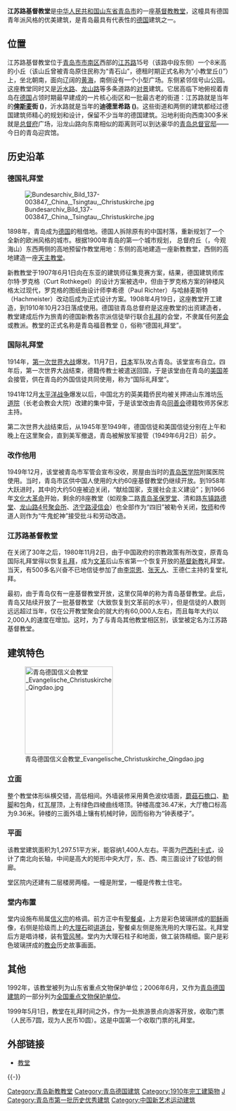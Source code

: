 {{文物保护单位
| 级别 = 全国
| 名称 = 青岛德国建筑
| 子项 = 江苏路基督教堂
| 图片 = [[File:青岛江苏路基督教堂_2014-01-23.jpg|300px]]
| 编号 = 4-206
| 分类 = 近现代重要史迹及代表性建筑
| 时代 = [[清|清]]
| 所在 = [[青岛市|青岛市]][[市南区|市南区]]
| 登录 = 2006年
| Cat = 青岛全国重点文物保护单位
}}

'''江苏路基督教堂'''是[[中华人民共和国|中华人民共和国]][[山东省|山东省]][[青岛市|青岛市]]的一座[[基督教|基督教]][[教堂|教堂]]，这幢具有德国青年派风格的优美建筑，是青岛最具有代表性的[[德国|德国]]建筑之一。

== 位置 ==

江苏路基督教堂位于[[青岛市|青岛市]][[市南区|市南区]]西部的[[江苏路_(青岛)|江苏路]]15号（该路中段东侧）一个8米高的小丘（该山丘曾被青岛原住民称为“青石山”，德租时期正式名称为“小教堂丘({{lang|de|Kapellen-Hügel}})”）上，坐北朝南，面向辽阔的[[黄海|黄海]]，南侧设有一个小型广场。东侧紧邻信号山公园。这座教堂同时又是[[沂水路|沂水路]]、[[龙山路|龙山路]]等多条道路的[[对景|对景]]建筑。它居高临下地俯视着青岛在[[德国|德国]]占领时期最早建成的一片核心街区和一批最古老的街道：江苏路就是当年的'''[[俾斯麦|俾斯麦]]街 ({{lang|de|Bismarck Straße}})'''，沂水路就是当年的'''迪德里希路 ({{lang|de|Diederichs Weg}})'''。这些街道和两侧的建筑都经过德国建筑师精心的规划和设计，保留不少当年的德国建筑。沿地利街向西南300多米就是[[总督府_(青岛)|总督府]]广场，沿龙山路向东南相似的距离则可以到达豪华的[[青岛总督官邸|青岛总督官邸]]——今日的青岛迎宾馆。

==历史沿革==
=== 德国礼拜堂 ===
[[File:Bundesarchiv_Bild_137-003847,_China,_Tsingtau,_Christuskirche.jpg|thumb]]

1898年，青岛成为[[德国|德国]]的租借地。德国人拆除原有的中国村落，重新规划了一个全新的欧洲风格的城市。根据1900年青岛的第一个城市规划， 总督府丘（{{lang|de|Gouvernements-Hügel}}，今观海山）东西两侧的高地预留作教堂用地：东侧的高地建造一座新教教堂，西侧的高地建造一座[[圣弥爱尔大教堂|天主教堂]]。

新教教堂于1907年6月1日向在东亚的建筑师征集竞赛方案，结果，德国建筑师库尔特·罗克格（Curt Rothkegel）的设计方案被选中，但由于罗克格方案的钟楼风格太过现代，罗克格的图纸由设计师李希德（Paul Richter）与哈赫麦斯特（Hachmeister）改动后成为正式设计方案。1908年4月19日，这座教堂开工建造，到1910年10月23日落成使用。德国驻青岛总督府是这座教堂的出资建造者，教堂建成后作为旅青的德国新教各宗派信徒举行联合[[礼拜|礼拜]]的会堂，不隶属任何[[差会|差会]]或教派。教堂的正式名称是青岛福音教堂 ({{lang|de|Evangelische Kirche für Tsingtau}})，俗称“德国礼拜堂”。

=== 国际礼拜堂 ===
1914年，[[第一次世界大战|第一次世界大战]]爆发。11月7日，[[日本|日本]]军队攻占青岛。该堂宣布自立。四年后，第一次世界大战结束，德籍传教士被遣送回国，于是该堂由在青岛的[[美国|美国]]差会接管，供在青岛的外国信徒共同使用，称为“国际礼拜堂”。

1941年12月[[太平洋战争|太平洋战争]]爆发以后，中国北方的英美籍侨民均被关押进山东潍坊[[乐道院|乐道院]]（长老会教会大院）改建的集中营，于是该堂改由青岛[[同善会|同善会]]德籍牧师苏保志主持。

第二次世界大战结束后，从1945年至1949年，德国信徒和美国信徒分别在上午和晚上在这里聚会，直到美军撤退，青岛被解放军接管（1949年6月2日）前夕。

=== 改作他用 ===
1949年12月，该堂被青岛市军管会宣布没收，房屋由当时的[[青岛医学院|青岛医学院]]附属医院使用。当时，青岛市区供中国人使用的大约60座基督教堂仍继续开放。到1958年大跃进时，其中的大约50座被迫关闭，“献给国家，支援社会主义建设”；到1966年[[文化大革命|文化大革命]]开始，剩余的8座教堂（如观象二路[[青岛圣保罗堂|青岛圣保罗堂]]、清和路[[东镇路德堂|东镇路德堂]]、[[龙山路4号聚会所|龙山路4号聚会所]]、[[济宁路浸信会|济宁路浸信会]]）也全部作为“四旧”被勒令关闭，[[牧师|牧师]]和传道人则作为“牛鬼蛇神”接受批斗和劳动改造。

=== 江苏路基督教堂 ===
在关闭了30年之后，1980年11月2日，由于中国政府的宗教政策有所改变，原青岛国际礼拜堂得以恢复[[礼拜|礼拜]]，成为[[文革|文革]]后山东省第一个恢复开放的[[基督新教|基督新教]]礼拜堂。当天，有500多名兴奋不已地信徒参加了由[[李崇恩|李崇恩]]、[[张天人|张天人]]、王德仁主持的复堂礼拜。

最初，由于青岛仅有一座基督教堂开放，这里仅简单的称为青岛基督教堂。此后，青岛又陆续开放了一批基督教堂（大致恢复到文革前的水平），但是信徒的人数则远远超过当年，仅在公开教堂聚会的就大约有60,000人左右，而且每年大约以2,000人的速度在增加。这时，为了与青岛其他教堂相区别，该堂被定名为江苏路基督教堂。

==建筑特色==
[[File:青岛德国信义会教堂_Evangelische_Christuskirche_Qingdao.jpg|200px]]

=== 立面 ===
整个教堂体形纵横交错，高低相间。外墙装修采用黄色波纹墙面，[[蘑菇石|蘑菇石]][[檐口|檐口]]、[[勒脚|勒脚]]和包角，红瓦屋顶，上有绿色四棱曲线塔顶。钟楼高度36.47米，大厅檐口标高为9.36米。钟楼的三面外墙上镶有机械时钟，因而俗称为“钟表楼子”。

=== 平面 ===
该教堂建筑面积为1,297.51平方米，能容纳1,400人左右。平面为[[巴西利卡式|巴西利卡式]]，设计了南北向长轴，中间是高大的矩形中央大厅，东、西、南三面设计了较低的侧廊。

堂区院内还建有二层楼房两幢。一幢是附堂，一幢是传教士住宅。

=== 堂内布置 ===
堂内设施布局属[[信义宗|信义宗]]的格调。前方正中有[[聖餐桌|聖餐桌]]，上方是彩色玻璃拼成的[[耶稣|耶稣]]画像，右侧是拾级而上的[[大理石|大理石]]砌[[讲道台|讲道台]]，聖餐桌左侧是施洗用的大理石盆。礼拜堂后方是唱诗楼，装有[[管风琴|管风琴]]。堂内为大理石柱子和地面，做工装饰精细。窗户是彩色玻璃拼成的[[教会|教会]]历史故事画面。

== 其他 ==
1992年，该教堂被列为山东省重点文物保护单位；2006年6月，又作为[[青岛德国建筑|青岛德国建筑]]的一部分列为[[全国重点文物保护单位|全国重点文物保护单位]]。

1999年5月1日，教堂在礼拜时间之外，作为一处旅游景点向游客开放，收取门票（人民币7圆，现为人民币10圆）。这是中国第一个收取门票的礼拜堂。

== 外部链接 ==
* [http://qdsq.qingdao.gov.cn/shizhi.nsf/5eb54d4ad1d34139482566c7002dab67/8749a5b427f034fb482566e1000c0268?OpenDocument 教堂] {{Wayback|url=http://qdsq.qingdao.gov.cn/shizhi.nsf/5eb54d4ad1d34139482566c7002dab67/8749a5b427f034fb482566e1000c0268?OpenDocument |date=20070927194646 }}

{{-}}
{{青岛德国建筑}} 

[[Category:青岛新教教堂|Category:青岛新教教堂]]
[[Category:青岛德国建筑|Category:青岛德国建筑]]
[[Category:1910年完工建築物|Category:1910年完工建築物]]
[[Category:青岛地标|J]]
[[Category:青岛市第一批历史优秀建筑|Category:青岛市第一批历史优秀建筑]]
[[Category:中国新艺术运动建筑|Category:中国新艺术运动建筑]]